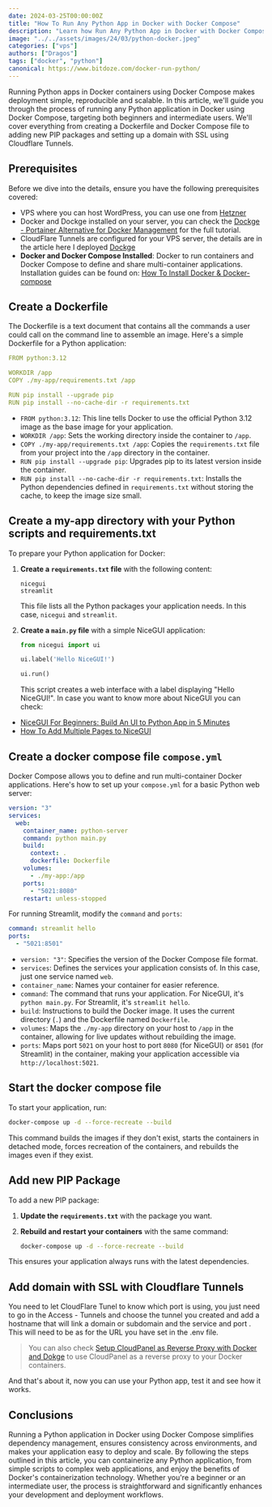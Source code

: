 ```yaml
---
date: 2024-03-25T00:00:00Z
title: "How To Run Any Python App in Docker with Docker Compose"
description: "Learn how Run Any Python App in Docker with Docker Compose and add an SSL certificate thru CloudFlare tunnels"
image: "../../assets/images/24/03/python-docker.jpeg"
categories: ["vps"]
authors: ["Dragos"]
tags: ["docker", "python"]
canonical: https://www.bitdoze.com/docker-run-python/
---
```



Running Python apps in Docker containers using Docker Compose makes deployment simple, reproducible and scalable. In this article, we'll guide you through the process of running any Python application in Docker using Docker Compose, targeting both beginners and intermediate users. We'll cover everything from creating a Dockerfile and Docker Compose file to adding new PIP packages and setting up a domain with SSL using Cloudflare Tunnels.

## Prerequisites

Before we dive into the details, ensure you have the following prerequisites covered:

- VPS where you can host WordPress, you can use one from [Hetzner](https://go.bitdoze.com/hetzner)
- Docker and Dockge installed on your server, you can check the [Dockge - Portainer Alternative for Docker Management](https://www.bitdoze.com/dockge-install/) for the full tutorial.
- CloudFlare Tunnels are configured for your VPS server, the details are in the article here I deployed [Dockge](https://www.bitdoze.com/dockge-install/)
- **Docker and Docker Compose Installed**: Docker to run containers and Docker Compose to define and share multi-container applications. Installation guides can be found on: [How To Install Docker & Docker-compose](https://www.bitdoze.com/install-docker-ubuntu-arm/)

<YouTubeEmbed
  url="https://www.youtube.com/embed/7Nu7r8y_bDA"
  label="How To Run Any Python App in Docker with Docker Compose"
/>

## Create a Dockerfile

The Dockerfile is a text document that contains all the commands a user could call on the command line to assemble an image. Here's a simple Dockerfile for a Python application:

```yaml
FROM python:3.12

WORKDIR /app
COPY ./my-app/requirements.txt /app

RUN pip install --upgrade pip
RUN pip install --no-cache-dir -r requirements.txt
```

- `FROM python:3.12`: This line tells Docker to use the official Python 3.12 image as the base image for your application.
- `WORKDIR /app`: Sets the working directory inside the container to `/app`.
- `COPY ./my-app/requirements.txt /app`: Copies the `requirements.txt` file from your project into the `/app` directory in the container.
- `RUN pip install --upgrade pip`: Upgrades pip to its latest version inside the container.
- `RUN pip install --no-cache-dir -r requirements.txt`: Installs the Python dependencies defined in `requirements.txt` without storing the cache, to keep the image size small.

## Create a my-app directory with your Python scripts and requirements.txt

To prepare your Python application for Docker:

1. **Create a `requirements.txt` file** with the following content:

   ```
   nicegui
   streamlit
   ```

   This file lists all the Python packages your application needs. In this case, `nicegui` and `streamlit`.

2. **Create a `main.py` file** with a simple NiceGUI application:

   ```python
   from nicegui import ui

   ui.label('Hello NiceGUI!')

   ui.run()
   ```

   This script creates a web interface with a label displaying "Hello NiceGUI!".
   In case you want to know more about NiceGUI you can check:

- [NiceGUI For Beginners: Build An UI to Python App in 5 Minutes](https://www.bitdoze.com/nicegui-get-started/)
- [How To Add Multiple Pages to NiceGUI](https://www.bitdoze.com/nicegui-pages/)

## Create a docker compose file `compose.yml`

Docker Compose allows you to define and run multi-container Docker applications. Here's how to set up your `compose.yml` for a basic Python web server:

```yaml
version: "3"
services:
  web:
    container_name: python-server
    command: python main.py
    build:
      context: .
      dockerfile: Dockerfile
    volumes:
      - ./my-app:/app
    ports:
      - "5021:8080"
    restart: unless-stopped
```

For running Streamlit, modify the `command` and `ports`:

```yaml
command: streamlit hello
ports:
  - "5021:8501"
```

- `version: "3"`: Specifies the version of the Docker Compose file format.
- `services`: Defines the services your application consists of. In this case, just one service named `web`.
- `container_name`: Names your container for easier reference.
- `command`: The command that runs your application. For NiceGUI, it's `python main.py`. For Streamlit, it's `streamlit hello`.
- `build`: Instructions to build the Docker image. It uses the current directory (`.`) and the Dockerfile named `Dockerfile`.
- `volumes`: Maps the `./my-app` directory on your host to `/app` in the container, allowing for live updates without rebuilding the image.
- `ports`: Maps port `5021` on your host to port `8080` (for NiceGUI) or `8501` (for Streamlit) in the container, making your application accessible via `http://localhost:5021`.

## Start the docker compose file

To start your application, run:

```sh
docker-compose up -d --force-recreate --build
```

This command builds the images if they don't exist, starts the containers in detached mode, forces recreation of the containers, and rebuilds the images even if they exist.

## Add new PIP Package

To add a new PIP package:

1. **Update the `requirements.txt`** with the package you want.
2. **Rebuild and restart your containers** with the same command:

   ```sh
   docker-compose up -d --force-recreate --build
   ```

This ensures your application always runs with the latest dependencies.

## Add domain with SSL with Cloudflare Tunnels

You need to let CloudFlare Tunel to know which port is using, you just need to go in the Access - Tunnels and choose the tunnel you created and add a hostname that will link a domain or subdomain and the service and port . This will need to be as for the URL you have set in the .env file.

> You can also check [Setup CloudPanel as Reverse Proxy with Docker and Dokge](https://www.bitdoze.com/cloudpanel-setup-dockge/) to use CloudPanel as a reverse proxy to your Docker containers.

And that's about it, now you can use your Python app, test it and see how it works.

## Conclusions

Running a Python application in Docker using Docker Compose simplifies dependency management, ensures consistency across environments, and makes your application easy to deploy and scale. By following the steps outlined in this article, you can containerize any Python application, from simple scripts to complex web applications, and enjoy the benefits of Docker's containerization technology. Whether you're a beginner or an intermediate user, the process is straightforward and significantly enhances your development and deployment workflows.
